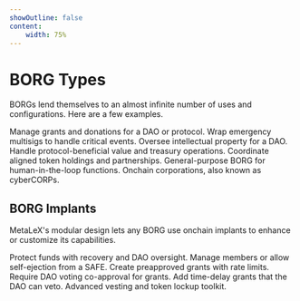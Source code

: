```yaml
---
showOutline: false
content:
    width: 75%
---
```


# BORG Types

BORGs lend themselves to an almost infinite number of uses and configurations. Here are a few examples.

<CardGrid>
  <Card title="grantsBORG" link="/os/borg/borg-types/grantsborg">
    <span>Manage grants and donations for a DAO or protocol.</span>
  </Card>
  <Card title="securityBORG" link="/os/borg/borg-types/securityborg">
    <span>Wrap emergency multisigs to handle critical events.</span>
  </Card>
  <Card title="ipBORG" link="/os/borg/borg-types/ipborg">
    <span>Oversee intellectual property for a DAO.</span>
  </Card>
  <Card title="finBORG" link="/os/borg/borg-types/finborg">
    <span>Handle protocol-beneficial value and treasury operations.</span>
  </Card>
  <Card title="allianceBORG" link="/os/borg/borg-types/allianceborg">
    <span>Coordinate aligned token holdings and partnerships.</span>
  </Card>
  <Card title="genBORG" link="/os/borg/borg-types/genborg">
    <span>General-purpose BORG for human-in-the-loop functions.</span>
  </Card>
  <Card title="bizBORG" link="/os/borg/borg-types/bizborg">
    <span>Onchain corporations, also known as cyberCORPs.</span>
  </Card>
</CardGrid>

## BORG Implants

MetaLeX's modular design lets any BORG use onchain implants to enhance or customize its capabilities.

<CardGrid>
  <Card title="FailSafe_Implant" link="/borgs/implants/fail-safe">
    <span>Protect funds with recovery and DAO oversight.</span>
  </Card>
  <Card title="Eject_Implant" link="/borgs/implants/eject">
    <span>Manage members or allow self-ejection from a SAFE.</span>
  </Card>
  <Card title="OptimisticGrant_Implant" link="/borgs/implants/optimistic-grant">
    <span>Create preapproved grants with rate limits.</span>
  </Card>
  <Card title="DAOVoteGrant_Implant" link="/borgs/implants/dao-vote-grant">
    <span>Require DAO voting co-approval for grants.</span>
  </Card>
  <Card title="DAOVetoGrant_Implant" link="/borgs/implants/dao-veto-grant">
    <span>Add time-delay grants that the DAO can veto.</span>
  </Card>
  <Card title="MetaVesT" link="/borgs/metavest">
    <span>Advanced vesting and token lockup toolkit.</span>
  </Card>
</CardGrid>


